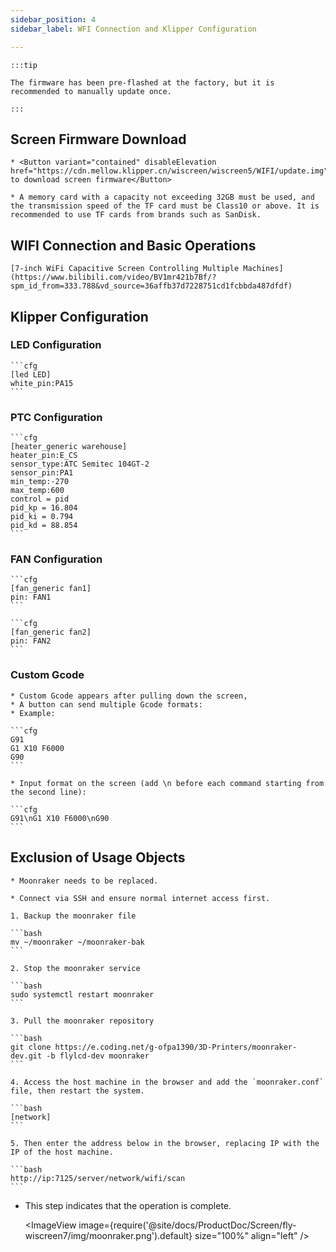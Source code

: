 ```yaml
---
sidebar_position: 4
sidebar_label: WFI Connection and Klipper Configuration

---
```






    :::tip

    The firmware has been pre-flashed at the factory, but it is recommended to manually update once.

    :::

## Screen Firmware Download

    * <Button variant="contained" disableElevation href="https://cdn.mellow.klipper.cn/wiscreen/wiscreen5/WIFI/update.img">Click to download screen firmware</Button>

    * A memory card with a capacity not exceeding 32GB must be used, and the transmission speed of the TF card must be Class10 or above. It is recommended to use TF cards from brands such as SanDisk.

## WIFI Connection and Basic Operations

    [7-inch WiFi Capacitive Screen Controlling Multiple Machines](https://www.bilibili.com/video/BV1mr421b7Bf/?spm_id_from=333.788&vd_source=36affb37d7228751cd1fcbbda487dfdf)

## Klipper Configuration

### LED Configuration

    ```cfg
    [led LED]
    white_pin:PA15
    ```

### PTC Configuration

    ```cfg
    [heater_generic warehouse]
    heater_pin:E_CS
    sensor_type:ATC Semitec 104GT-2
    sensor_pin:PA1
    min_temp:-270
    max_temp:600
    control = pid
    pid_kp = 16.804
    pid_ki = 0.794
    pid_kd = 88.854
    ```

### FAN Configuration

    ```cfg
    [fan_generic fan1]
    pin: FAN1
    ```

    ```cfg
    [fan_generic fan2]
    pin: FAN2
    ```

### Custom Gcode

    * Custom Gcode appears after pulling down the screen,
    * A button can send multiple Gcode formats:
    * Example:

    ```cfg
    G91 
    G1 X10 F6000
    G90
    ```

    * Input format on the screen (add \n before each command starting from the second line):

    ```cfg
    G91\nG1 X10 F6000\nG90
    ```

## Exclusion of Usage Objects

    * Moonraker needs to be replaced.

    * Connect via SSH and ensure normal internet access first.

    1. Backup the moonraker file

    ```bash
    mv ~/moonraker ~/moonraker-bak
    ```

    2. Stop the moonraker service

    ```bash
    sudo systemctl restart moonraker
    ```

    3. Pull the moonraker repository

    ```bash
    git clone https://e.coding.net/g-ofpa1390/3D-Printers/moonraker-dev.git -b flylcd-dev moonraker
    ```

    4. Access the host machine in the browser and add the `moonraker.conf` file, then restart the system.

    ```bash
    [network]
    ```

    5. Then enter the address below in the browser, replacing IP with the IP of the host machine.

    ```bash
    http://ip:7125/server/network/wifi/scan
    ```

* This step indicates that the operation is complete.
    
    <ImageView image={require('@site/docs/ProductDoc/Screen/fly-wiscreen7/img/moonraker.png').default} size="100%" align="left" />